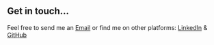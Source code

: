 ## Get in touch...

Feel free to send me an [Email](mailto:nicolanzi@gmail.com) or find me on other platforms: <a href="https://www.linkedin.com/in/nicola-lanzillotta-94519042/?locale=en_US" class="css-o7kmxq" target="_blank">LinkedIn</a> & <a href="https://github.com/nicolanzi1" class="css-o7kmxq" target="_blank">GitHub</a>
